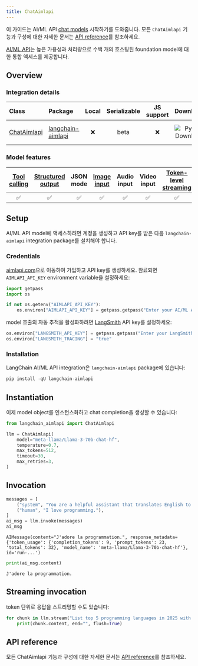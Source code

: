 ```yaml
---
title: ChatAimlapi
---
```


이 가이드는 AI/ML API [chat models](/oss/langchain/models) 시작하기를 도와줍니다. 모든 `ChatAimlapi` 기능과 구성에 대한 자세한 문서는 [API reference](https://python.langchain.com/api_reference/aimlapi/chat_models/langchain_aimlapi.chat_models.ChatAimlapi.html)를 참조하세요.

[AI/ML API](https://aimlapi.com/app/?utm_source=langchain&utm_medium=github&utm_campaign=integration)는 높은 가용성과 처리량으로 수백 개의 호스팅된 foundation model에 대한 통합 액세스를 제공합니다.

## Overview

### Integration details

| Class | Package | Local | Serializable | JS support | Downloads | Version |
| :--- | :--- | :---: | :---: | :---: | :---: | :---: |
| [ChatAimlapi](https://python.langchain.com/api_reference/aimlapi/chat_models/langchain_aimlapi.chat_models.ChatAimlapi.html) | [langchain-aimlapi](https://python.langchain.com/api_reference/aimlapi/index.html) | ❌ | beta | ❌ | ![PyPI - Downloads](https://img.shields.io/pypi/dm/langchain-aimlapi?style=flat-square&label=%20) | ![PyPI - Version](https://img.shields.io/pypi/v/langchain-aimlapi?style=flat-square&label=%20) |

### Model features

| [Tool calling](/oss/langchain/tools) | [Structured output](/oss/langchain/structured-output) | JSON mode | [Image input](/oss/langchain/messages#multimodal) | Audio input | Video input | [Token-level streaming](/oss/langchain/streaming/) | Native async | [Token usage](/oss/langchain/models#token-usage) | [Logprobs](/oss/langchain/models#log-probabilities) |
| :---: | :---: | :---: | :---: | :---: | :---: | :---: | :---: | :---: | :---: |
| ✅ | ✅ | ✅ | ✅ | ✅ | ✅ | ✅ | ✅ | ✅ | ✅ |

## Setup

AI/ML API model에 액세스하려면 계정을 생성하고 API key를 받은 다음 `langchain-aimlapi` integration package를 설치해야 합니다.

### Credentials

[aimlapi.com](https://aimlapi.com/app/?utm_source=langchain&utm_medium=github&utm_campaign=integration)으로 이동하여 가입하고 API key를 생성하세요. 완료되면 `AIMLAPI_API_KEY` environment variable을 설정하세요:

```python
import getpass
import os

if not os.getenv("AIMLAPI_API_KEY"):
    os.environ["AIMLAPI_API_KEY"] = getpass.getpass("Enter your AI/ML API key: ")
```

model 호출의 자동 추적을 활성화하려면 [LangSmith](https://docs.smith.langchain.com/) API key를 설정하세요:

```python
os.environ["LANGSMITH_API_KEY"] = getpass.getpass("Enter your LangSmith API key: ")
os.environ["LANGSMITH_TRACING"] = "true"
```

### Installation

LangChain AI/ML API integration은 `langchain-aimlapi` package에 있습니다:

```python
pip install -qU langchain-aimlapi
```

## Instantiation

이제 model object를 인스턴스화하고 chat completion을 생성할 수 있습니다:

```python
from langchain_aimlapi import ChatAimlapi

llm = ChatAimlapi(
    model="meta-llama/Llama-3-70b-chat-hf",
    temperature=0.7,
    max_tokens=512,
    timeout=30,
    max_retries=3,
)
```

## Invocation

```python
messages = [
    ("system", "You are a helpful assistant that translates English to French."),
    ("human", "I love programming."),
]
ai_msg = llm.invoke(messages)
ai_msg
```

```output
AIMessage(content="J'adore la programmation.", response_metadata={'token_usage': {'completion_tokens': 9, 'prompt_tokens': 23, 'total_tokens': 32}, 'model_name': 'meta-llama/Llama-3-70b-chat-hf'}, id='run-...')
```

```python
print(ai_msg.content)
```

```output
J'adore la programmation.
```

## Streaming invocation

token 단위로 응답을 스트리밍할 수도 있습니다:

```python
for chunk in llm.stream("List top 5 programming languages in 2025 with reasons."):
    print(chunk.content, end="", flush=True)
```

## API reference

모든 ChatAimlapi 기능과 구성에 대한 자세한 문서는 [API reference](https://python.langchain.com/api_reference/aimlapi/chat_models/langchain_aimlapi.chat_models.ChatAimlapi.html)를 참조하세요.